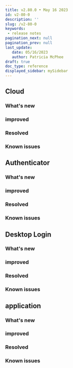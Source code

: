```yaml
---
title: v2.80.0 • May 16 2023
id: v2-80-0
description: ''
slug: /v2-80-0 
keywords: 
 - release notes
pagination_next: null
pagination_prev: null
last_update: 
   date: 05/16/2023
   author: Patricia McPhee
draft: true
doc_type: reference
displayed_sidebar: mySidebar
---
```




## Cloud


### What's new


### improved


### Resolved


### Known issues



## Authenticator


### What's new


### improved


### Resolved


### Known issues



## Desktop Login


### What's new


### improved


### Resolved


### Known issues


## application

### What's new


### improved


### Resolved


### Known issues

